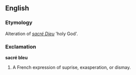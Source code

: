 ==English==

===Etymology===
Alteration of ''[[sacré Dieu]]'' 'holy God'.

===Exclamation===
'''sacré bleu'''
# A French expression of suprise, exasperation, or dismay.